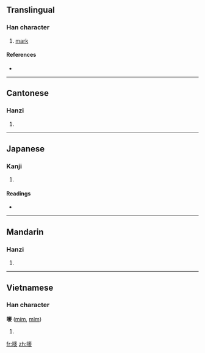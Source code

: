 {{also|唛}}
==Translingual==

===Han character===
{{Han char|rn=30|rad=口|as=11|sn=14|four=6402<sub>7</sub>|canj=口十人弓 (RJON)}}

# [[mark]]

====References====
* {{Han ref|kx=0206.201|dkj=04231|hdz=10674.040|uh=561C|ud=22044|bh=E14D|bd=57677}}

----

==Cantonese==

===Hanzi===
{{yue-hanzi|jyut=|y=mak1|sim=唛}}

# {{defn|Cantonese|sort=口11}}

----

==Japanese==

===Kanji===
{{ja-kanji|grade=|rs=口11}}

# {{defn|Japanese|sort=口11}}

====Readings====
* {{ja-readings|on=[[ば]] (ba)|kun=}}

----

==Mandarin==

===Hanzi===
{{cmn-hanzi|sim=唛|pin=[[gǎ]] ([[ga3]]), [[mà]] ([[ma4]])|wg=ka<sup>3</sup>, ma<sup>4</sup>}}

# {{defn|Mandarin|sort=口11}}

----

==Vietnamese==

===Han character===
'''嘜''' ([[mím]], [[mỉm]])

# {{defn|Vietnamese}}

[[fr:嘜]]
[[zh:嘜]]